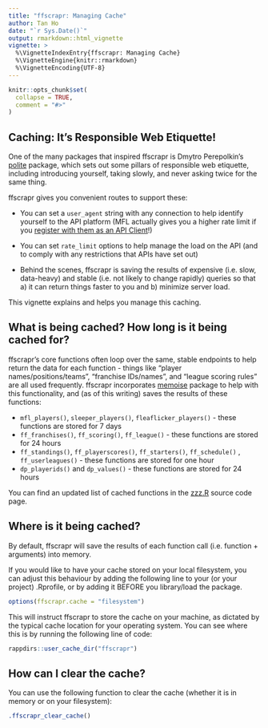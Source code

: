 ---
title: "ffscrapr: Managing Cache"
author: Tan Ho
date: "`r Sys.Date()`"
output: rmarkdown::html_vignette
vignette: >
  %\VignetteIndexEntry{ffscrapr: Managing Cache}
  %\VignetteEngine{knitr::rmarkdown}
  %\VignetteEncoding{UTF-8}
---

```{r, include = FALSE}
knitr::opts_chunk$set(
  collapse = TRUE,
  comment = "#>"
)
```

## Caching: It's Responsible Web Etiquette!

One of the many packages that inspired ffscrapr is Dmytro Perepolkin's [polite](https://dmi3kno.github.io/polite/) package, which sets out some pillars of responsible web etiquette, including introducing yourself, taking slowly, and never asking twice for the same thing.

ffscrapr gives you convenient routes to support these:

-   You can set a `user_agent` string with any connection to help identify yourself to the API platform (MFL actually gives you a higher rate limit if you [register with them as an API Client](https://api.myfantasyleague.com/2020/api_info)!)

-   You can set `rate_limit` options to help manage the load on the API (and to comply with any restrictions that APIs have set out)

-   Behind the scenes, ffscrapr is saving the results of expensive (i.e. slow, data-heavy) and stable (i.e. not likely to change rapidly) queries so that a) it can return things faster to you and b) minimize server load.

This vignette explains and helps you manage this caching.

## What is being cached? How long is it being cached for?

ffscrapr's core functions often loop over the same, stable endpoints to help return the data for each function - things like "player names/positions/teams", "franchise IDs/names", and "league scoring rules" are all used frequently. ffscrapr incorporates [memoise](https://github.com/r-lib/memoise) package to help with this functionality, and (as of this writing) saves the results of these functions:

-   `mfl_players()`, `sleeper_players()`, `fleaflicker_players()` - these functions are stored for 7 days
-   `ff_franchises()`, `ff_scoring()`, `ff_league()` - these functions are stored for 24 hours
-   `ff_standings()`, `ff_playerscores()`, `ff_starters()`, `ff_schedule()` , `ff_userleagues()` - these functions are stored for one hour
-   `dp_playerids()` and `dp_values()` - these functions are stored for 24 hours

You can find an updated list of cached functions in the [zzz.R](https://github.com/dynastyprocess/ffscrapr/blob/main/R/zzz.R) source code page.

## Where is it being cached? 

By default, ffscrapr will save the results of each function call (i.e. function + arguments) into memory.

If you would like to have your cache stored on your local filesystem, you can adjust this behaviour by adding the following line to your (or your project) .Rprofile, or by adding it BEFORE you library/load the package.

```{r eval = FALSE}
options(ffscrapr.cache = "filesystem")
```

This will instruct ffscrapr to store the cache on your machine, as dictated by the typical cache location for your operating system. You can see where this is by running the following line of code:

```{r eval = FALSE}
rappdirs::user_cache_dir("ffscrapr")
```

## How can I clear the cache?

You can use the following function to clear the cache (whether it is in memory or on your filesystem):

```{r eval = FALSE}
.ffscrapr_clear_cache()
```

